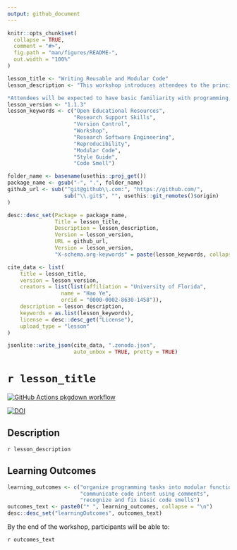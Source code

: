 ```yaml
---
output: github_document
---
```


<!-- README.md is generated from README.Rmd. Please edit that file -->

```r
knitr::opts_chunk$set(
  collapse = TRUE,
  comment = "#>",
  fig.path = "man/figures/README-",
  out.width = "100%"
)
```

```r

lesson_title <- "Writing Reusable and Modular Code"
lesson_description <- "This workshop introduces attendees to the principles of writing 'clean' code, that is easier to read, maintain, and expand. Attendees will learn about organizing complex programming scripts into modular functions, writing effective documentation, and habits to improve code robustness and reusability.

*Attendees will be expected to have basic familiarity with programming, such as experience writing simple scripts or recent attendance at a Carpentries workshop* - https://www.uf-carpentries.org/"
lesson_version <- "1.1.3"
lesson_keywords <- c("Open Educational Resources", 
                     "Research Support Skills", 
                     "Version Control", 
                     "Workshop", 
                     "Research Software Engineering", 
                     "Reproducibility", 
                     "Modular Code", 
                     "Style Guide", 
                     "Code Smell")

folder_name <- basename(usethis::proj_get())
package_name <- gsub("-", ".", folder_name)
github_url <- sub("^git@github\\.com:", "https://github.com/", 
                  sub("\\.git$", "", usethis::git_remotes()$origin)
)

desc::desc_set(Package = package_name, 
               Title = lesson_title, 
               Description = lesson_description, 
               Version = lesson_version, 
               URL = github_url, 
               Version = lesson_version, 
               "X-schema.org-keywords" = paste(lesson_keywords, collapse = ", "))

cite_data <- list(
    title = lesson_title, 
    version = lesson_version, 
    creators = list(list(affiliation = "University of Florida", 
                 name = "Hao Ye", 
                 orcid = "0000-0002-8630-1458")), 
    description = lesson_description, 
    keywords = as.list(lesson_keywords), 
    license = desc::desc_get("License"), 
    upload_type = "lesson"
)

jsonlite::write_json(cite_data, ".zenodo.json", 
                     auto_unbox = TRUE, pretty = TRUE)
```

# `r lesson_title`

<!-- badges: start -->
[![GitHub Actions pkgdown workflow](https://github.com/uf-repro/lesson-template/workflows/pkgdown/badge.svg)](https://github.com/uf-repro/lesson-template/actions?query=workflow%3Apkgdown)

[![DOI](https://zenodo.org/badge/DOI/10.5281/zenodo.4489867.svg)](https://doi.org/10.5281/zenodo.4489867)

<!-- badges: end -->

## Description

`r lesson_description`

## Learning Outcomes

```r
learning_outcomes <- c("organize programming tasks into modular functions", 
                       "communicate code intent using comments",
                       "recognize and fix basic code smells")
outcomes_text <- paste0("* ", learning_outcomes, collapse = "\n")
desc::desc_set("learningOutcomes", outcomes_text)
```

By the end of the workshop, participants will be able to:

`r outcomes_text`

